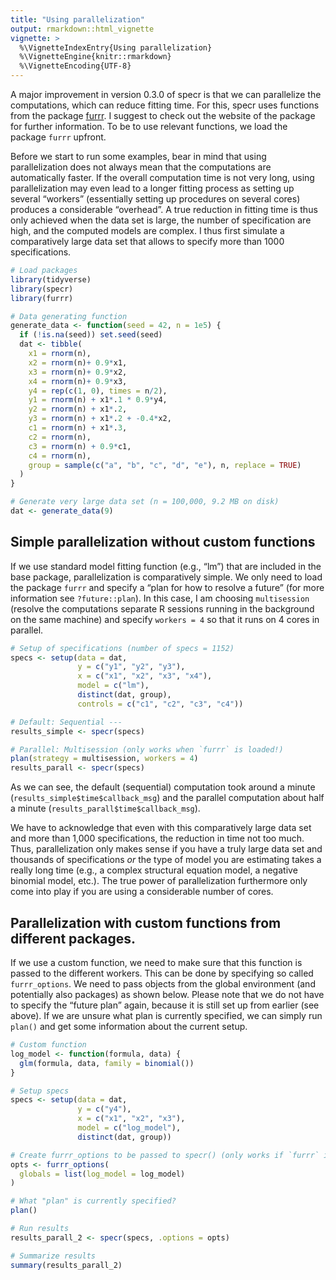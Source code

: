 ```yaml
---
title: "Using parallelization"
output: rmarkdown::html_vignette
vignette: >
  %\VignetteIndexEntry{Using parallelization}
  %\VignetteEngine{knitr::rmarkdown}
  %\VignetteEncoding{UTF-8}
---
```


A major improvement in version 0.3.0 of specr is that we can parallelize the computations, which can reduce fitting time. For this, specr uses functions from the package [furrr](https://furrr.futureverse.org/). I suggest to check out the website of the package for further information. To be to use relevant functions, we load the package `furrr` upfront. 

Before we start to run some examples, bear in mind that using parallelization does not always mean that the computations are automatically faster. If the overall computation time is not very long, using parallelization may even lead to a longer fitting process as setting up several "workers" (essentially setting up procedures on several cores) produces a considerable "overhead". A true reduction in fitting time is thus only achieved when the data set is large, the number of specification are high, and the computed models are complex. I thus first simulate a comparatively large data set that allows to specify more than 1000 specifications. 

```r
# Load packages
library(tidyverse)
library(specr)
library(furrr)

# Data generating function
generate_data <- function(seed = 42, n = 1e5) {
  if (!is.na(seed)) set.seed(seed)
  dat <- tibble(
    x1 = rnorm(n),
    x2 = rnorm(n)+ 0.9*x1,
    x3 = rnorm(n)+ 0.9*x2,
    x4 = rnorm(n)+ 0.9*x3,
    y4 = rep(c(1, 0), times = n/2),
    y1 = rnorm(n) + x1*.1 * 0.9*y4,
    y2 = rnorm(n) + x1*.2,
    y3 = rnorm(n) + x1*.2 + -0.4*x2, 
    c1 = rnorm(n) + x1*.3,
    c2 = rnorm(n),
    c3 = rnorm(n) + 0.9*c1,
    c4 = rnorm(n),
    group = sample(c("a", "b", "c", "d", "e"), n, replace = TRUE)
  )
}

# Generate very large data set (n = 100,000, 9.2 MB on disk)
dat <- generate_data(9)
```

## Simple parallelization without custom functions

If we use standard model fitting function (e.g., "lm") that are included in the base package, parallelization is comparatively simple. We only need to load the package `furrr` and specify a "plan for how to resolve a future" (for more information see `?future::plan`). In this case, I am choosing `multisession` (resolve the computations separate R sessions running in the background on the same machine) and specify `workers = 4` so that it runs on 4 cores in parallel. 

```r
# Setup of specifications (number of specs = 1152)
specs <- setup(data = dat,            
               y = c("y1", "y2", "y3"),                    
               x = c("x1", "x2", "x3", "x4"),               
               model = c("lm"), 
               distinct(dat, group),
               controls = c("c1", "c2", "c3", "c4"))   

# Default: Sequential ---
results_simple <- specr(specs)

# Parallel: Multisession (only works when `furrr` is loaded!)
plan(strategy = multisession, workers = 4)
results_parall <- specr(specs)
```

As we can see, the default (sequential) computation took around a minute (`results_simple$time$callback_msg`) and the parallel computation about half a minute (`results_parall$time$callback_msg`).

We have to acknowledge that even with this comparatively large data set and more than 1,000 specifications, the reduction in time not too much. Thus, parallelization only makes sense if you have a truly large data set and thousands of specifications *or* the type of model you are estimating takes a really long time (e.g., a complex structural equation model, a negative binomial model, etc.). The true power of parallelization furthermore only come into play if you are using a considerable number of cores. 


## Parallelization with custom functions from different packages. 

If we use a custom function, we need to make sure that this function is passed to the different workers. This can be done by specifying so called `furrr_options`. We need to pass objects from the global environment (and potentially also packages) as shown below. Please note that we do not have to specify the "future plan" again, because it is still set up from earlier (see above). If we are unsure what plan is currently specified, we can simply run `plan()` and get some information about the current setup. 

```r
# Custom function
log_model <- function(formula, data) {
  glm(formula, data, family = binomial())
}

# Setup specs
specs <- setup(data = dat,            
               y = c("y4"),                    
               x = c("x1", "x2", "x3"),               
               model = c("log_model"), 
               distinct(dat, group))   

# Create furrr_options to be passed to specr() (only works if `furrr` is loaded)
opts <- furrr_options(
  globals = list(log_model = log_model)
)

# What "plan" is currently specified?
plan()

# Run results
results_parall_2 <- specr(specs, .options = opts)

# Summarize results
summary(results_parall_2)
```






